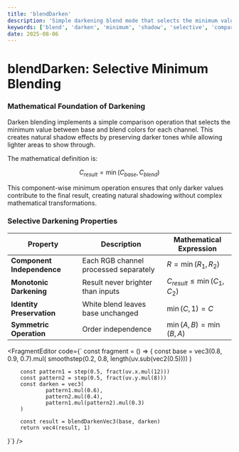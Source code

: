 ```yaml
---
title: 'blendDarken'
description: 'Simple darkening blend mode that selects the minimum value between base and blend colors'
keywords: ['blend', 'darken', 'minimum', 'shadow', 'selective', 'comparison']
date: 2025-08-06
---
```



# blendDarken: Selective Minimum Blending

### Mathematical Foundation of Darkening

Darken blending implements a simple comparison operation that selects the minimum value between base and blend colors for each channel. This creates natural shadow effects by preserving darker tones while allowing lighter areas to show through.

The mathematical definition is:

$$
C_{result} = \min(C_{base}, C_{blend})
$$

This component-wise minimum operation ensures that only darker values contribute to the final result, creating natural shadowing without complex mathematical transformations.

### Selective Darkening Properties

| Property | Description | Mathematical Expression |
|----------|-------------|-------------------------|
| **Component Independence** | Each RGB channel processed separately | $R = \min(R_1, R_2)$ |
| **Monotonic Darkening** | Result never brighter than inputs | $C_{result} \leq \min(C_1, C_2)$ |
| **Identity Preservation** | White blend leaves base unchanged | $\min(C, 1) = C$ |
| **Symmetric Operation** | Order independence | $\min(A, B) = \min(B, A)$ |

<FragmentEditor
code={`
const fragment = () => {
        const base = vec3(0.8, 0.9, 0.7).mul(
                smoothstep(0.2, 0.8, length(uv.sub(vec2(0.5))))
        )
        
        const pattern1 = step(0.5, fract(uv.x.mul(12)))
        const pattern2 = step(0.5, fract(uv.y.mul(8)))
        const darken = vec3(
                pattern1.mul(0.6),
                pattern2.mul(0.4), 
                pattern1.mul(pattern2).mul(0.3)
        )
        
        const result = blendDarkenVec3(base, darken)
        return vec4(result, 1)
}`}
/>
